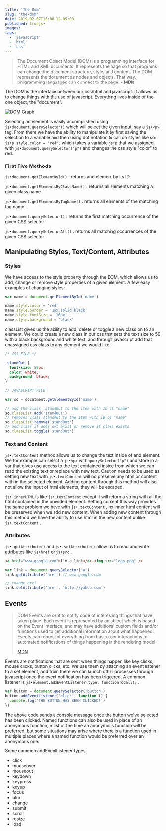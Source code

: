 ```yaml
---
title: 'The Dom'
slug: 'the-dom'
date: 2019-02-07T16:00:12-05:00
published: truejs•
images:
tags:
  - 'javascript'
  - 'html'
  - 'css'
---
```


> The Document Object Model (DOM) is a programming interface for HTML and XML documents. It represents the page so that programs can change the document structure, style, and content. The DOM represents the document as nodes and objects. That way, programming languages can connect to the page.
> \- [MDN](https://developer.mozilla.org/en-US/docs/Web/API/Document_Object_Model/Introduction)

The DOM is the interface between our css/html and javascript. It allows us to change things with the use of javascript. Everything lives inside of the one object, the "document".

![DOM Graph](./dom_graph.gif)

Selecting an element is easily accomplished using `js•document.querySelector()` which will select the given input, say a `js•<p>` tag. From there we have the ability to manipulate it by first saving the selection to a variable and then using dot notation to call on styles like so: `js•p.style.color = "red";` which takes a variable `js•p` that we assigned with `js•document.querySelector("p")` and changes the css style "color" to red.

### First Five Methods

`js•document.getElementById()`
: returns and element by its ID.

`js•document.getElementsByClassName()`
: returns all elements matching a given class name

`js•document.getElementsByTagName()`
: returns all elements of the matching tag name.

`js•document.querySelector()`
: returns the first matching occurrence of the given CSS selector

`js•document.querySelectorAll()`
: returns all matching occurrences of the given CSS selector

## Manipulating Styles, Text/Content, Attributes

### Styles

We have access to the style property through the DOM, which allows us to add, change or remove style properties of a given element. A few easy examples of changing styles:

```javascript
var name = document.getElementById('name')

name.style.color = 'red'
name.style.border = '1px solid black'
name.style.fontSize = '16px'
name.style.background = 'black'
```

classList gives us the ability to add, delete or toggle a new class on to an element. We could create a new class in our css that sets the text size to 50 with a black background and white text, and through javascript add that unassigned css class to any element we would like.

```css
/* CSS FILE */

.standOut {
  font-size: 50px;
  color: white;
  background: black;
}
```

```javascript
// JAVASCRIPT FILE

var so = docutment.getElementById('name')

// add the class .standOut to the item with ID of "name"
so.classList.add('standOut')
// removes class standOut to the item with ID of "name"
so.classList.remove('standOut')
// add class if does not exist or remove if class exists
so.classList.toggle('standOut')
```

### Text and Content

`js•.textContent` method allows us to change the text inside of and element. We for example can select a `js•<p>` with `querySelector("p")` and store in a var that gives use access to the text contained inside from which we can read the existing text or replace with new text. Caution needs to be used as setting new text with `js•.textContent` will no preserve any html or content with in the selected element. Adding content through this method will also not allow the input of html elements, they will be escaped.

`js•.innerHTML` is like `js•.textContent` except it will return a string with all the html contained in the provided element. Setting content this way provides the same problem we have with `js•.textContent` , no inner html content will be preserved when we add new content. When adding new content through this method we have the ability to use html in the new content unlike `js•.textContent` .

### Attributes

`js•.getAttribute()` and `js•.setAttribute()` allow us to read and write attributes like `js•href` or `js•src` .

```html
<a href="www.google.com">I'm a link</a> <img src="logo.png" />
```

```javascript
var link = document.querySelector('a')
link.getAttribute('href') // www.google.com

// change href
link.setAttribute('href', 'http://yahoo.com')
```

## Events

> DOM Events are sent to notify code of interesting things that have taken place. Each event is represented by an object which is based on the Event interface, and may have additional custom fields and/or functions used to get additional information about what happened. Events can represent everything from basic user interactions to automated notifications of things happening in the rendering model.
>
> [MDN](https://developer.mozilla.org/en-US/docs/Web/Events)

Events are notifications that are sent when things happen like key clicks, mouse clicks, button clicks, etc. We use them by attaching an event listener to a set element, and from there we can launch other processes through javascript once the event notification has been triggered. A common listener is `js•element.addEventListener(type, functionToCall);` .

```javascript
var button = document.querySelector('button')
button.addEventListener('click', function () {
  console.log('THE BUTTON HAS BEEN CLICKED!')
})
```

The above code sends a console message once the button we've selected has been clicked. Named functions can also be used in place of an anonymous function, most of the time an anonymous function will be preferred, but some situations may arise where there is a function used in multiple places where a named function would be preferred over an anonymous one.

Some common addEventListener types:

- click
- mouseover
- mouseout
- keydown
- keypress
- keyup
- focus
- blur
- change
- submit
- scroll
- resize
- load
